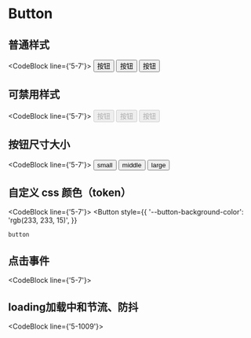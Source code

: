 
# Button

## 普通样式

<CodeBlock line={'5-7'}>
  <Button type="primary">按钮</Button>
  <Button>按钮</Button>
  <Button type="text">按钮</Button>
</CodeBlock>

## 可禁用样式

<CodeBlock line={'5-7'}>
  <Button type="primary" disabled>
    按钮
  </Button>
  <Button disabled>按钮</Button>
  <Button type="text" disabled>
    按钮
  </Button>
</CodeBlock>

## 按钮尺寸大小

<CodeBlock line={'5-7'}>
  <Button size="small">small</Button>
  <Button size="middle">middle</Button>
  <Button size="large">large</Button>
</CodeBlock>

## 自定义 css 颜色（token）

<CodeBlock line={'5-7'}>
  <Button
    style={{
      '--button-background-color': 'rgb(233, 233, 15)',
    }}
  >
    button
  </Button>
</CodeBlock>

## 点击事件

<CodeBlock line={'5-7'}>
  <OnClick />
</CodeBlock>

## loading加载中和节流、防抖

<CodeBlock line={'5-1009'}>
  <Loading />
</CodeBlock>

<Props />
